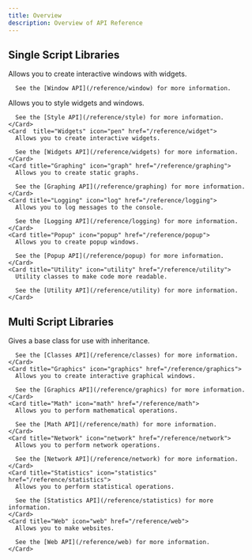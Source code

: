 ```yaml
---
title: Overview
description: Overview of API Reference
---
```



## Single Script Libraries
<CardGrid>
  <Card  title="Window" icon="laptop" href="/reference/window">
      Allows you to create interactive windows with widgets.

      See the [Window API](/reference/window) for more information.
  </Card>
    <Card title="Style" icon="style" href="/reference/style">
      Allows you to style widgets and windows.

      See the [Style API](/reference/style) for more information.
    </Card>
    <Card  title="Widgets" icon="pen" href="/reference/widget">
      Allows you to create interactive widgets.

      See the [Widgets API](/reference/widgets) for more information.
    </Card>
    <Card title="Graphing" icon="graph" href="/reference/graphing">
      Allows you to create static graphs.

      See the [Graphing API](/reference/graphing) for more information.
    </Card>
    <Card title="Logging" icon="log" href="/reference/logging">
      Allows you to log messages to the console.

      See the [Logging API](/reference/logging) for more information.
    </Card>
    <Card title="Popup" icon="popup" href="/reference/popup">
      Allows you to create popup windows.

      See the [Popup API](/reference/popup) for more information.
    </Card>
    <Card title="Utility" icon="utility" href="/reference/utility">
      Utility classes to make code more readable.

      See the [Utility API](/reference/utility) for more information.
    </Card>
</CardGrid>

## Multi Script Libraries

<CardGrid>
    <Card title="Classes" icon="class" href="/reference/classes">
      Gives a base class for use with inheritance.

      See the [Classes API](/reference/classes) for more information.
    </Card>
    <Card title="Graphics" icon="graphics" href="/reference/graphics">
      Allows you to create interactive graphical windows.

      See the [Graphics API](/reference/graphics) for more information.
    </Card>
    <Card title="Math" icon="math" href="/reference/math">
      Allows you to perform mathematical operations.

      See the [Math API](/reference/math) for more information.
    </Card>
    <Card title="Network" icon="network" href="/reference/network">
      Allows you to perform network operations.

      See the [Network API](/reference/network) for more information.
    </Card>
    <Card title="Statistics" icon="statistics" href="/reference/statistics">
      Allows you to perform statistical operations.

      See the [Statistics API](/reference/statistics) for more information.
    </Card>
    <Card title="Web" icon="web" href="/reference/web">
      Allows you to make websites.

      See the [Web API](/reference/web) for more information.
    </Card>
</CardGrid>